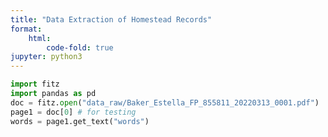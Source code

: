 ```yaml
---
title: "Data Extraction of Homestead Records"
format:
    html:
        code-fold: true
jupyter: python3
---
```


```python
import fitz
import pandas as pd
doc = fitz.open("data_raw/Baker_Estella_FP_855811_20220313_0001.pdf")
page1 = doc[0] # for testing
words = page1.get_text("words")
```